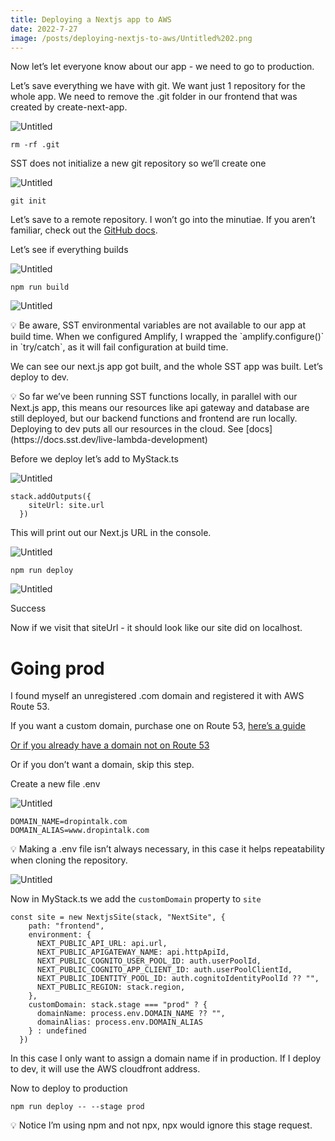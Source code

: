 ```yaml
---
title: Deploying a Nextjs app to AWS
date: 2022-7-27
image: /posts/deploying-nextjs-to-aws/Untitled%202.png
---
```


Now let’s let everyone know about our app - we need to go to production.

Let’s save everything we have with git. We want just 1 repository for the whole app. We need to remove the .git folder in our frontend that was created by create-next-app.

![Untitled](deploying-nextjs-to-aws/Untitled.png)

```tsx
rm -rf .git
```

SST does not initialize a new git repository so we’ll create one

![Untitled](deploying-nextjs-to-aws/Untitled%201.png)

```tsx
git init
```

Let’s save to a remote repository. I won’t go into the minutiae. If you aren’t familiar, check out the [GitHub docs](https://docs.github.com/en/get-started/importing-your-projects-to-github/importing-source-code-to-github/adding-locally-hosted-code-to-github).

Let’s see if everything builds

![Untitled](deploying-nextjs-to-aws/Untitled%201.png)

```tsx
npm run build
```

![Untitled](deploying-nextjs-to-aws/Untitled%202.png)

<aside>
💡 Be aware, SST environmental variables are not available to our app at build time. When we configured Amplify, I wrapped the `amplify.configure()` in `try/catch`, as it will fail configuration at build time.

</aside>

We can see our next.js app got built, and the whole SST app was built. Let’s deploy to dev. 

<aside>
💡 So far we’ve been running SST functions locally, in parallel with our Next.js app, this means our resources like api gateway and database are still deployed, but our backend functions and frontend are run locally. Deploying to dev puts all our resources in the cloud. See [docs](https://docs.sst.dev/live-lambda-development)

</aside>

Before we deploy let’s add to MyStack.ts

![Untitled](deploying-nextjs-to-aws/Untitled%203.png)

```tsx
stack.addOutputs({
    siteUrl: site.url
  })
```

This will print out our Next.js URL in the console.

![Untitled](deploying-nextjs-to-aws/Untitled%204.png)

```tsx
npm run deploy
```

![Untitled](deploying-nextjs-to-aws/Untitled%205.png)

Success

Now if we visit that siteUrl - it should look like our site did on localhost.

# Going prod

I found myself an unregistered .com domain and registered it with AWS Route 53.

If you want a custom domain, purchase one on Route 53, [here’s a guide](https://sst.dev/chapters/purchase-a-domain-with-route-53.html)

[Or if you already have a domain not on Route 53](https://docs.aws.amazon.com/Route53/latest/DeveloperGuide/domain-transfer-to-route-53.html)

Or if you don’t want a domain, skip this step.

Create a new file .env

![Untitled](deploying-nextjs-to-aws/Untitled%206.png)

```tsx
DOMAIN_NAME=dropintalk.com
DOMAIN_ALIAS=www.dropintalk.com
```

<aside>
💡 Making a .env file isn’t always necessary, in this case it helps repeatability when cloning the repository.

</aside>

![Untitled](deploying-nextjs-to-aws/Untitled%203.png)

Now in MyStack.ts we add the `customDomain` property to `site`

```tsx
const site = new NextjsSite(stack, "NextSite", {
    path: "frontend",
    environment: {
      NEXT_PUBLIC_API_URL: api.url,
      NEXT_PUBLIC_APIGATEWAY_NAME: api.httpApiId,
      NEXT_PUBLIC_COGNITO_USER_POOL_ID: auth.userPoolId,
      NEXT_PUBLIC_COGNITO_APP_CLIENT_ID: auth.userPoolClientId,
      NEXT_PUBLIC_IDENTITY_POOL_ID: auth.cognitoIdentityPoolId ?? "",
      NEXT_PUBLIC_REGION: stack.region,
    },
    customDomain: stack.stage === "prod" ? {
      domainName: process.env.DOMAIN_NAME ?? "",
      domainAlias: process.env.DOMAIN_ALIAS
    } : undefined
  })
```

In this case I only want to assign a domain name if in production. If I deploy to dev, it will use the AWS cloudfront address.

Now to deploy to production

```tsx
npm run deploy -- --stage prod
```

<aside>
💡 Notice I’m using npm and not npx, npx would ignore this stage request.

</aside>